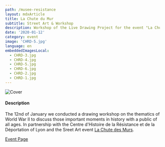```yaml
---
path: /musee-resistance
layout: mdxArticle
title: La Chute du Mur
subtitle: Street Art & Workshop
description: Workshop of the Live Drawing Project for the event "La Chute du Mur" at the resistance Museum in Lyon, France
date: '2020-01-12'
category: event
image: 'CHRD-5.jpg'
language: en
embeddedImagesLocal:
  - CHRD-3.jpg
  - CHRD-4.jpg
  - CHRD-5.jpg
  - CHRD-6.jpg
  - CHRD-2.jpg
  - CHRD-1.jpg
---
```


![Cover](cover.jpg)

#### Description

The 12nd of January we conducted a drawing workshop on the thematics of World War II to discuss those important moments in history with a public of all ages. In partnership with the Centre d'Histoire de la Résistance et de la Déportation of Lyon and the Sreet Art event [La Chute des Murs](//www.facebook.com/events/391944598374055/).

[Event Page](https://www.lyon.fr/evenement/exposition/la-chute-des-murs)


<ImageGrid props={props}/>